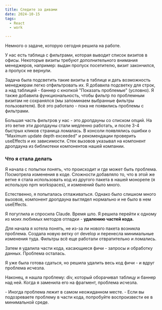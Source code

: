 ```yaml
---
title: Следите за дивами
date: 2024-10-15
tags: 
  - React
  - work

---
```


Немного о задаче, которую сегодня решила на работе.

У нас есть таблица с фильтрами, которая выводит список визитов в офисы. 
Некоторые визиты требуют дополнительного внимания менеджеров, например: 
выдан пропуск посетителю, визит закончился, а пропуск не вернули.

Задача была подсветить такие визиты в таблице и дать возможность менеджерам 
легко отфильтровать их. Я добавила подсветку для строк, а над таблицей - баннер с кнопкой 
"Показать проблемые" (условно). Я также добавила функциональность, чтобы фильтр по проблемным визитам не сохранялся
(мы запоминаем выбранные фильтры пользователя). Всё это работало - пока не появились 
проблемы с фильтрами. 

Большая часть фильтров у нас - это дропдауны со списком опций. На это ветке 
эти дропдауны стали медленно работать, и после 3-4 быстрых кликов страница ломалась. 
В консоли появлялись ошибки о "Maximum update depth exceeded" и рекомендации проверить 
useEffects и их зависимости. 
Стек вызовов указывал на компонент дропдауна из библиотеки компонентов нашей компании.

### Что я стала делать 
Я начала с попытки понять, что происходит и где может быть проблема. Посмотрела изменения 
в коде. Сложности добавляло то, что в этой же ветке я стала использовать код из другого 
пакета в нашей монорепе (я использую npm workspaces), и изменений было много.

Естественно, я попыталась отлаживаться. Однако было слишком много вызовов, компонент 
дропдауна выглядел нормально и не было в нем useEffects. 

Я погуглила и спросила Claude. Время шло. Я решила перейти к одному 
из моих любимых методов отладки - **удалению частей кода.**

Для начала я хотела понять, не из-за ли нового пакета возникла проблема.
Создала новую ветку от develop и перенесла минимальные изменения туда.
Фильтры всё еще работали отвратительно и ломались. 

Затем я удалила части кода, касающиеся фичи - запросы и обработку данных.
Проблема осталась.

Я уже была готова сдаться, но решила удалить весь код фичи - и вдруг проблема исчезла.

Наконец, я нашла проблему: div, который оборачивал таблицу и баннер над ней.
Когда я заменила его на фрагмент, проблема исчезла.

<Aside title="Nota bene">
- Иногда проблема лежит в самом неожиданном месте.
- Если вы подозреваете проблему в части кода, попробуйте воспроизвести ее в минимальной среде.
</Aside>

